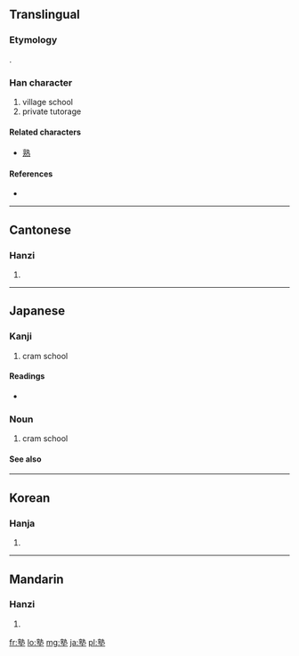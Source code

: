 ==Translingual==
===Etymology===
{{Han compound|孰|土|t2=earth|ls=psc|c1=p|c2=s}}.

===Han character===
{{Han char|rn=32|rad=土|as=11|sn=14|four=0510<sub>4</sub>|canj=卜戈土 (YIG)}}

# village school
# private tutorage

====Related characters====
* [[熟]]

====References====
* {{Han ref|kx=0237.100|dkj=05402|dj=0475.170|hdz=10481.100|uh=587E|ud=22654|bh=B9D1|bd=47569}}

----

==Cantonese==

===Hanzi===
{{yue-hanzi|jyut=|y=suk6}}

# {{defn|Cantonese|sort=土11}}

----

==Japanese==

===Kanji===
{{ja-kanji|grade=c|rs=土11}}

# cram school

====Readings====
* {{ja-readings|on=[[じゅく]] (juku)|kun=[[もんべや]] (mombeya), [[まなびや]] (manabiya)}}

===Noun===
{{ja-noun|k|hira=じゅく|rom=juku}}
# cram school

====See also====
{{pedia|Juku}}
----

==Korean==

===Hanja===
{{ko-hanja|hangeul=숙|rv=suk|mr=suk}}

# {{defn|Korean|sort=土11}}

----

==Mandarin==

===Hanzi===
{{cmn-hanzi|pin=[[shú]] ([[shu2]])|wg=shu<sup>2</sup>}}

# {{defn|Mandarin|sort=土11}}

[[fr:塾]]
[[lo:塾]]
[[mg:塾]]
[[ja:塾]]
[[pl:塾]]